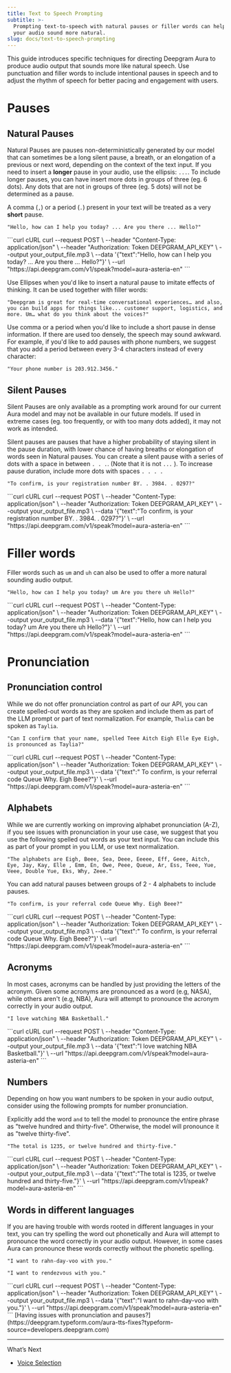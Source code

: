 ```yaml
---
title: Text to Speech Prompting
subtitle: >-
  Prompting text-to-speech with natural pauses or filler words can help to make
  your audio sound more natural.
slug: docs/text-to-speech-prompting
---
```



This guide introduces specific techniques for directing Deepgram Aura to produce audio output that sounds more like natural speech. Use punctuation and filler words to include intentional pauses in speech and to adjust the rhythm of speech for better pacing and engagement with users.

# Pauses

## Natural Pauses

Natural Pauses are pauses non-deterministically generated by our model that can sometimes be a long silent pause, a breath, or an elongation of a previous or next word, depending on the context of the text input. If you need to insert a **longer** pause in your audio, use the ellipsis: `...`. To include longer pauses, you can have insert more dots in groups of three (eg. 6 dots). Any dots that are not in groups of three (eg. 5 dots) will not be determined as a pause.

A comma (`,`) or a period (`.`) present in your text will be treated as a very **short** pause.

```
"Hello, how can I help you today? ... Are you there ... Hello?"
```

<CodeGroup>
  ```curl cURL
      curl --request POST \
       --header "Content-Type: application/json" \
       --header "Authorization: Token DEEPGRAM_API_KEY" \
       --output your_output_file.mp3 \
       --data '{"text":"Hello, how can I help you today? ... Are you there ... Hello?"}' \
       --url "https://api.deepgram.com/v1/speak?model=aura-asteria-en"
  ```
</CodeGroup>

Use Ellipses when you'd like to insert a natural pause to imitate effects of thinking. It can be used together with filler words:

```
"Deepgram is great for real-time conversational experiences… and also, you can build apps for things like... customer support, logistics, and more. Um… what do you think about the voices?"
```

Use comma or a period when you'd like to include a short pause in dense information. If there are used too densely, the speech may sound awkward. For example, if you'd like to add pauses with phone numbers, we suggest that you add a period between every 3-4 characters instead of every character:

```
"Your phone number is 203.912.3456."
```

## Silent Pauses

<Warning>
  Silent Pauses are only available as a prompting work around for our current Aura model and may not be available in our future models. If used in extreme cases (eg. too frequently, or with too many dots added), it may not work as intended.
</Warning>

Silent pauses are pauses that have a higher probability of staying silent in the pause duration, with lower chance of having breaths or elongation of words seen in Natural pauses. You can create a silent pause with a series of dots with a space in between `. . .`. (Note that it is not `...` ). To increase pause duration, include more dots with spaces `. . . .`

```
"To confirm, is your registration number BY. . 3984. . 0297?"
```

<CodeGroup>
  ```curl cURL
  curl --request POST \
       --header "Content-Type: application/json" \
       --header "Authorization: Token DEEPGRAM_API_KEY" \
       --output your_output_file.mp3 \
       --data '{"text":"To confirm, is your registration number BY. . 3984. . 0297?"}' \
       --url "https://api.deepgram.com/v1/speak?model=aura-asteria-en"
  ```
</CodeGroup>

# Filler words

Filler words such as `um` and `uh` can also be used to offer a more natural sounding audio output.

```
"Hello, how can I help you today? um Are you there uh Hello?"
```

<CodeGroup>
  ```curl cURL
    curl --request POST \
       --header "Content-Type: application/json" \
       --header "Authorization: Token DEEPGRAM_API_KEY" \
       --output your_output_file.mp3 \
       --data '{"text":"Hello, how can I help you today? um Are you there uh Hello?"}' \
       --url "https://api.deepgram.com/v1/speak?model=aura-asteria-en"
  ```
</CodeGroup>

# Pronunciation

## Pronunciation control

While we do not offer pronunciation control as part of our API, you can create spelled-out words as they are spoken and include them as part of the LLM prompt or part of text normalization. For example, `Thalia` can be spoken as `Taylia`.

```
"Can I confirm that your name, spelled Teee Aitch Eigh Elle Eye Eigh, is pronounced as Taylia?"
```

<CodeGroup>
  ```curl cURL
  curl --request POST \
       --header "Content-Type: application/json" \
       --header "Authorization: Token DEEPGRAM_API_KEY" \
       --output your_output_file.mp3 \
       --data '{"text":" To confirm, is your referral code Queue Why. Eigh Beee?"}' \
       --url "https://api.deepgram.com/v1/speak?model=aura-asteria-en"
  ```
</CodeGroup>

## Alphabets

While we are currently working on improving alphabet pronunciation (A-Z), if you see issues with pronunciation in your use case, we suggest that you use the following spelled out words as your text input. You can include this as part of your prompt in you LLM, or use text normalization.

```
"The alphabets are Eigh, Beee, Sea, Deee, Eeeee, Eff, Geee, Aitch, Eye, Jay, Kay, Elle , Emm, En, Owe, Peee, Queue, Ar, Ess, Teee, Yue, Veee, Double Yue, Eks, Why, Zeee."
```

You can add natural pauses between groups of 2 - 4 alphabets to include pauses.

```
"To confirm, is your referral code Queue Why. Eigh Beee?"
```

<CodeGroup>
  ```curl cURL
  curl --request POST \
       --header "Content-Type: application/json" \
       --header "Authorization: Token DEEPGRAM_API_KEY" \
       --output your_output_file.mp3 \
       --data '{"text":" To confirm, is your referral code Queue Why. Eigh Beee?"}' \
       --url "https://api.deepgram.com/v1/speak?model=aura-asteria-en"
  ```
</CodeGroup>

## Acronyms

In most cases, acronyms can be handled by just providing the letters of the acronym. Given some acronyms are pronounced as a word (e.g, NASA), while others aren't (e.g, NBA), Aura will attempt to pronounce the acronym correctly in your audio output.

```
"I love watching NBA Basketball."
```

<CodeGroup>
  ```curl cURL
  curl --request POST \
       --header "Content-Type: application/json" \
       --header "Authorization: Token DEEPGRAM_API_KEY" \
       --output your_output_file.mp3 \
       --data '{"text":"I love watching NBA Basketball."}' \
       --url "https://api.deepgram.com/v1/speak?model=aura-asteria-en"
  ```
</CodeGroup>

## Numbers

Depending on how you want numbers to be spoken in your audio output, consider using the following prompts for number pronunciation.

Explicitly add the word `and` to tell the model to pronounce the entire phrase as "twelve hundred and thirty-five". Otherwise, the model will pronounce it as "twelve thirty-five".

```
"The total is 1235, or twelve hundred and thirty-five."
```

<CodeGroup>
  ```curl cURL
  curl --request POST \
       --header "Content-Type: application/json" \
       --header "Authorization: Token DEEPGRAM_API_KEY" \
       --output your_output_file.mp3 \
       --data '{"text":"The total is 1235, or twelve hundred and thirty-five."}' \
       --url "https://api.deepgram.com/v1/speak?model=aura-asteria-en"
  ```
</CodeGroup>

## Words in different languages

If you are having trouble with words rooted in different languages in your text, you can try spelling the word out phonetically and Aura will attempt to pronounce the word correctly in your audio output. However, in some cases Aura can pronounce these words correctly without the phonetic spelling.

```
"I want to rahn-day-voo with you."
```

```
"I want to rendezvous with you."
```

<CodeGroup>
  ```curl cURL
   curl --request POST \
       --header "Content-Type: application/json" \
       --header "Authorization: Token DEEPGRAM_API_KEY" \
       --output your_output_file.mp3 \
       --data '{"text":"I want to rahn-day-voo with you."}' \
       --url "https://api.deepgram.com/v1/speak?model=aura-asteria-en"
  ```
</CodeGroup>

<Info>
  [Having issues with pronunciation and pauses?](https://deepgram.typeform.com/aura-tts-fixes?typeform-source=developers.deepgram.com)
</Info>

***

What’s Next

* [Voice Selection](/docs/tts-models)
